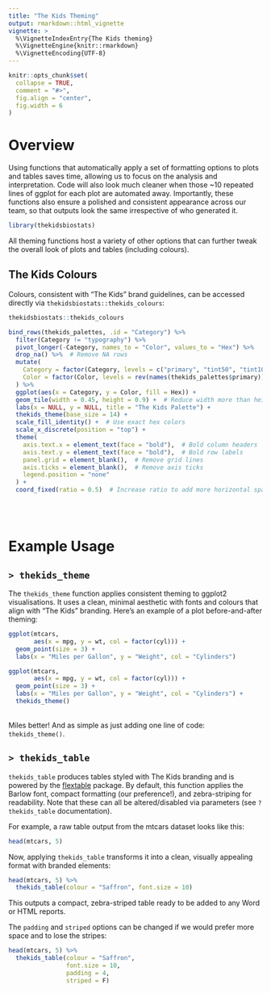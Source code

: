 ```yaml
---
title: "The Kids Theming"
output: rmarkdown::html_vignette
vignette: >
  %\VignetteIndexEntry{The Kids theming}
  %\VignetteEngine{knitr::rmarkdown}
  %\VignetteEncoding{UTF-8}
---
```


```r
knitr::opts_chunk$set(
  collapse = TRUE,
  comment = "#>",
  fig.align = "center",
  fig.width = 6
)
```

# Overview

Using functions that automatically apply a set of formatting options to plots and tables saves time, allowing us to focus on the analysis and interpretation. Code will also look much cleaner when those ~10 repeated lines of ggplot for each plot are automated away. Importantly, these functions also ensure a polished and consistent appearance across our team, so that outputs look the same irrespective of who generated it.

```r
library(thekidsbiostats)
```

All theming functions host a variety of other options that can further tweak the overall look of plots and tables (including colours).

## The Kids Colours
Colours, consistent with "The Kids" brand guidelines, can be accessed directly via `thekidsbiostats::thekids_colours`:

```r
thekidsbiostats::thekids_colours

bind_rows(thekids_palettes, .id = "Category") %>%
  filter(Category != "typography") %>% 
  pivot_longer(-Category, names_to = "Color", values_to = "Hex") %>%
  drop_na() %>%  # Remove NA rows
  mutate(
    Category = factor(Category, levels = c("primary", "tint50", "tint10")),
    Color = factor(Color, levels = rev(names(thekids_palettes$primary))) # Maintain row order
  ) %>% 
  ggplot(aes(x = Category, y = Color, fill = Hex)) +
  geom_tile(width = 0.45, height = 0.9) +  # Reduce width more than height to increase horizontal spacing
  labs(x = NULL, y = NULL, title = "The Kids Palette") +
  thekids_theme(base_size = 14) +
  scale_fill_identity() +  # Use exact hex colors
  scale_x_discrete(position = "top") +
  theme(
    axis.text.x = element_text(face = "bold"),  # Bold column headers
    axis.text.y = element_text(face = "bold"),  # Bold row labels
    panel.grid = element_blank(),  # Remove grid lines
    axis.ticks = element_blank(),  # Remove axis ticks
    legend.position = "none"
  ) +
  coord_fixed(ratio = 0.5)  # Increase ratio to add more horizontal space
```
<br><br>

# Example Usage

## `> thekids_theme`

The `thekids_theme` function applies consistent theming to ggplot2 visualisations. It uses a clean, minimal aesthetic with fonts and colours that align with "The Kids" branding. Here’s an example of a plot before-and-after theming:

```r
ggplot(mtcars, 
       aes(x = mpg, y = wt, col = factor(cyl))) +
  geom_point(size = 3) +
  labs(x = "Miles per Gallon", y = "Weight", col = "Cylinders")
```

```r
ggplot(mtcars, 
       aes(x = mpg, y = wt, col = factor(cyl))) +
  geom_point(size = 3) +
  labs(x = "Miles per Gallon", y = "Weight", col = "Cylinders") +
  thekids_theme()
```
<br>
Miles better! And as simple as just adding one line of code: `thekids_theme()`.

## `> thekids_table`

`thekids_table` produces tables styled with The Kids branding and is powered by the [flextable](https://cran.r-project.org/web/packages/flextable/index.html) package. By default, this function applies the Barlow font, compact formatting (our preference!), and zebra-striping for readability. Note that these can all be altered/disabled via parameters (see `?thekids_table` documentation).

For example, a raw table output from the mtcars dataset looks like this:

```r
head(mtcars, 5)
```

Now, applying `thekids_table` transforms it into a clean, visually appealing format with branded elements:

```r
head(mtcars, 5) %>%
  thekids_table(colour = "Saffron", font.size = 10)
```

This outputs a compact, zebra-striped table ready to be added to any Word or HTML reports.

The `padding` and `striped` options can be changed if we would prefer more space and to lose the stripes:

```r
head(mtcars, 5) %>%
  thekids_table(colour = "Saffron", 
                font.size = 10, 
                padding = 4, 
                striped = F)
```

